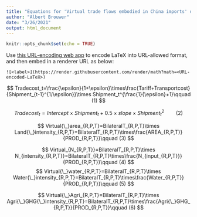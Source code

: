 ```yaml
---
title: "Equations for 'Virtual trade flows embodied in China imports' document"
author: "Albert Brouwer"
date: "3/26/2021"
output: html_document
---
```


```r
knitr::opts_chunk$set(echo = TRUE)
```

Use [this URL-encoding web app](https://www.browserling.com/tools/url-encode) to encode LaTeX into URL-allowed
format, and then embed in a renderer URL as below:

`![<label>](https://render.githubusercontent.com/render/math?math=<URL-encoded-LaTeX>)`

$$
Tradecost_t=\frac{\epsilon}{1+\epsilon}\times\frac{Tariff+Transportcost}{Shipment_{t-1}^{1/\epsilon}}\times Shipment_t^{\frac{1}{\epsilon}+1}\qquad (1)
$$

$$
Tradecost_t=Intercept\times Shipment_t +0.5\times slope \times Shipment_t^2\qquad (2)
$$

$$
Virtual{\_}area_{R,P,T}=BilateralT_{R,P,T}\times Land{\_}intensity_{R,P,T}=BilateralT_{R,P,T}\times\frac{AREA_{R,P,T}}{PROD_{R,P,T}}\qquad (3)
$$

$$
Virtual_{N_{R,P,T}}=BilateralT_{R,P,T}\times N_{intensity_{R,P,T}}=BilateralT_{R,P,T}\times\frac{N_{input_{R,P,T}}}{PROD_{R,P,T}}\qquad (4)
$$
$$
Virtual{\_}water_{R,P,T}=BilateralT_{R,P,T}\times Water{\_}intensity_{R,P,T}=BilateralT_{R,P,T}\times\frac{Water_{R,P,T}}{PROD_{R,P,T}}\qquad (5)
$$

$$
Virtual{\_}Agri_{R,P,T}=BilateralT_{R,P,T}\times Agri{\_}GHG{\_}intensity_{R,P,T}=BilateralT_{R,P,T}\times\frac{Agri{\_}GHG_{R,P,T}}{PROD_{R,P,T}}\qquad (6)
$$